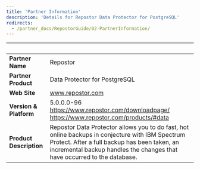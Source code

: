 ```yaml
---
title: 'Partner Information'
description: 'Details for Repostor Data Protector for PostgreSQL'
redirects:
  - /partner_docs/RepostorGuide/02-PartnerInformation/
---
```


| &nbsp;     | &nbsp; |
| ----------- | ----------- |
| **Partner Name**      | Repostor       |
| **Partner Product**   |  Data Protector for PostgreSQL       |
| **Web Site**      |    www.repostor.com    |
| **Version & Platform**   |  5.0.0.0-96     https://www.repostor.com/downloadpage/      https://www.repostor.com/products/#data      |
| **Product Description**      |    Repostor Data Protector allows you to do fast, hot online backups in conjecture with IBM Spectrum Protect. After a full backup has been taken, an incremental backup handles the changes that have occurred to the database.   |
